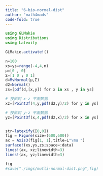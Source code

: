 ```yaml
---
title: "6-bio-normal-dist"
author: "math4mads"
code-fold: true
---
```



```julia

using GLMakie
using Distributions
using Latexify

GLMakie.activate!()

n=100
xs=ys=range(-4,4,n)
μ=[0 , 0]
Σ=[1 0 ; 0 1]
d=MvNormal(μ,Σ)
d2=Normal()
zs=[pdf(d,[x,y]) for x in xs , y in ys]

# 投影到 x-z 平面数据
xz=[Point3f(4,y,pdf(d2,y)/2) for y in ys]

# 投影到 y-z 平面数据
yz=[Point3f(x,4,pdf(d2,x)/2) for x in ys]


str=latexify([0,0])
fig = Figure(size=(600,600))
ax = Axis3(fig[1, 1],title=L"\mu ")
surface!(xs,ys,zs;space=:data)
lines!(ax, xz;linewidth=3)
lines!(ax, yz;linewidth=3)

fig
#save("./imgs/mutli-normal-dist.png",fig)
```